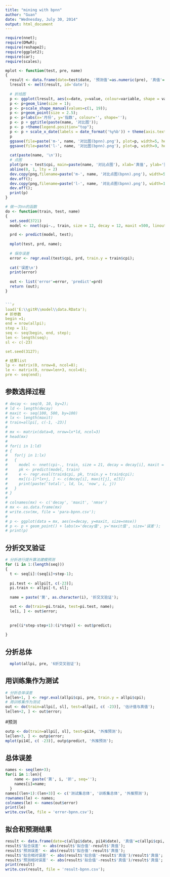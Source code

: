 ```yaml
---
title: "mining with bpnn"
author: "Guan"
date: "Wednesday, July 30, 2014"
output: html_document
---
```


```r
require(nnet);
require(DMwR);
require(reshape2);
require(ggplot2);
require(car);
require(scales);
```


```r
mplot <- function(test, pre, name)
{
  result <- data.frame(date=test$date, '预测值'=as.numeric(pre), '真值'=test$cpi);
  lresult <- melt(result, id='date');
  
  # 折线图
  p <- ggplot(lresult, aes(x=date, y=value, colour=variable, shape = variable));
  p <- p+geom_line(size = 1);
  p <- p+scale_shape_manual(values=c(1, 19));
  p <- p+geom_point(size = 2.5);
  p <- p+labs(x='月份', y='指数', colour='', shape='');
  p <- p + ggtitle(paste(name, '对比图'));
  p <- p +theme(legend.position="top");
  p <- p + scale_x_date(labels = date_format('%y%b')) + theme(axis.text.x =element_text(angle=30,hjust=1));
  p
  ggsave(file=paste('m-', name, '对比图(bpnn).png'), plot=p, width=5, height=4, dpi=100);
  ggsave(file=paste('l-', name, '对比图(bpnn).png'), plot=p, width=9, height=7.5, dpi=100);
  
  cat(paste(name, '\n'));
  # 点图
  plot(pre ~ test$cpi, main=paste(name, '对比点图'), xlab='真值', ylab='预测值')
  abline(0, 1, lty = 2)
  dev.copy(png,filename=paste('m-', name, '对比点图(bpnn).png'), width=500, height=400, bg="white");
  dev.off();
  dev.copy(png,filename=paste('l-', name, '对比点图(bpnn).png'), width=1000, height=700, bg="white");
  dev.off();
  print(p)
}
```


```r

# 做一次nn的函数
do <- function(train, test, name)
{
  set.seed(3721)
  model <- nnet(cpi~., train, size = 12, decay = 12, maxit =500, linout = T, trace = F)

  prd <- predict(model, test);
  
  mplot(test, prd, name);
   
  # 保存误差
  error <- regr.eval(test$cpi, prd, train.y = train$cpi);
  
  cat('误差\n')
  print(error)
  
  out <- list('error'=error, 'predict'=prd)
  return (out);
}


```r
load('E:\\gitR\\model\\data.RData');
# 折参数
begin =1;
end = nrow(allpi);
step = 11;
seq <- seq(begin, end, step);
len <- length(seq);
sl <- c(-23)

set.seed(3127);

# 结果list
lp <- matrix(0, nrow=8, ncol=8);
le <- matrix(0, nrow=len+3, ncol=6);
pre <- seq(end);
```

## 参数选择过程
```r
# decay <- seq(0, 10, by=2);
# ld <- length(decay)
# maxit <- seq(100, 500, by=100)
# lx <- length(maxit)
# train=allpi[, c(-1, -23)]
# 
# mx <- matrix(data=0, nrow=lx*ld, ncol=3)
# head(mx)
# 
# for(i in 1:ld)
# {
#   for(j in 1:lx)
#   {
#     model <- nnet(cpi~., train, size = 21, decay = decay[i], maxit = maxit[j], linout = T, trace = F)
#     pk <- predict(model, train)
#     e <- regr.eval(train$cpi, pk, train.y = train$cpi);
#     mx[(i-1)*lx+j, ] <- c(decay[i], maxit[j], e[5])
#     print(paste('total:', ld, lx, 'now', i, j))
#   }
# }
# 
# colnames(mx) <- c('decay', 'maxit', 'nmse')
# mx <- as.data.frame(mx)
# write.csv(mx, file = 'para-bpnn.csv');
# 
# p <- ggplot(data = mx, aes(x=decay, y=maxit, size=nmse))
# p <- p + geom_point() + labs(x='decay值', y='maxit值', size='误差');
# print(p)
```

## 分折交叉验证

```r
# 分折进行提升算法建模预测
for (i in 1:(length(seq)))
{
  t <- seq[i]:(seq[i]+step-1);
  
  pi.test <- allpi[t, c(-23)];
  pi.train <- allpi[-t, sl];
  
  name = paste('第', as.character(i), '折交叉验证');

  out <- do(train=pi.train, test=pi.test, name);
  le[i, ] <- out$error;
  
  
  pre[(i*step-step+1):(i*step)] <- out$predict;
  
}
```
## 分折总体 
```r
  mplot(allpi, pre, '6折交叉验证');  
```
## 用训练集作为测试 

```r
# 分折总体误差
le[len+1, ] <- regr.eval(allpi$cpi, pre, train.y = allpi$cpi);
# 用训练集作为测试 
out <- do(train=allpi[, sl], test=allpi[, c( -23)], '估计值与真值');
le[len+2, ] <- out$error;

```
#预测
```r
outp <- do(train=allpi[, sl], test=pi14, '外推预测');
le[len+3, ] <- outp$error;
mplot(pi14[, c( -23)], outp$predict, '外推预测');
```

## 总体误差
```r
names <- seq(len+3);
for(i in 1:len){
    name <- paste('第', i, '折', seq='');
    names[i]=name;
  }
names[(len+1):(len+3)] <- c('测试集总体', '训练集总体', '外推预测');
rownames(le) <- names;
colnames(le) <- names(out$error)
print(le)
write.csv(le, file = 'error-bpnn.csv');
```

## 拟合和预测结果
```r
result <- data.frame(date=c(allpi$date, pi14$date), '真值'=c(allpi$cpi, pi14$cpi), '拟合值'=c(as.numeric(out$predict), as.numeric(outp$predict)), '分折预测值'=c(as.numeric(pre), as.numeric(outp$predict)));
result$'拟合误差' <- abs(result$'拟合值'-result$'真值');
result$'预测误差' <- abs(result$'拟合值'-result$'真值');
result$'拟合相对误差' <- abs(result$'拟合值'-result$'真值')/result$'真值';
result$'预测相对误差' <- abs(result$'拟合值'-result$'真值')/result$'真值';
print(result)
write.csv(result, file = 'result-bpnn.csv');
```
